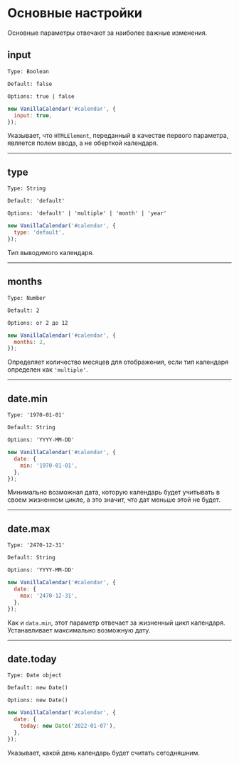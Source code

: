 # Основные настройки

Основные параметры отвечают за наиболее важные изменения.

## input

`Type: Boolean`

`Default: false`

`Options: true | false`

```js
new VanillaCalendar('#calendar', {
  input: true,
});
```

Указывает, что `HTMLElement`, переданный в качестве первого параметра, является полем ввода, а не оберткой календаря.

- - -

## type

`Type: String`

`Default: 'default'`

`Options: 'default' | 'multiple' | 'month' | 'year'`

```js
new VanillaCalendar('#calendar', {
  type: 'default',
});
```

Тип выводимого календаря.

- - -

## months

`Type: Number`

`Default: 2`

`Options: от 2 до 12`

```js
new VanillaCalendar('#calendar', {
  months: 2,
});
```

Определяет количество месяцев для отображения, если тип календаря определен как `'multiple'`.

- - -

## date.min

`Type: '1970-01-01'`

`Default: String`

`Options: 'YYYY-MM-DD'`

```js
new VanillaCalendar('#calendar', {
  date: {
    min: '1970-01-01',
  },
});
```

Минимально возможная дата, которую календарь будет учитывать в своем жизненном цикле, а это значит, что дат меньше этой не будет.

- - -

## date.max

`Type: '2470-12-31'`

`Default: String`

`Options: 'YYYY-MM-DD'`

```js
new VanillaCalendar('#calendar', {
  date: {
    max: '2470-12-31',
  },
});
```

Как и `data.min`, этот параметр отвечает за жизненный цикл календаря. Устанавливает максимально возможную дату.

- - -


## date.today

`Type: Date object`

`Default: new Date()`

`Options: new Date()`

```js
new VanillaCalendar('#calendar', {
  date: {
    today: new Date('2022-01-07'),
  },
});
```

Указывает, какой день календарь будет считать сегодняшним.
